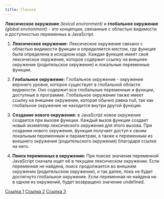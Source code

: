 ```yaml
---
title: Closure
---
```


**Лексическое окружение** _(lexical environment)_ и **глобальное окружение** _(global environment)_ - это концепции, связанные с областью видимости и доступностью переменных в JavaScript.

1. **Лексическое окружение:** Лексическое окружение связано с областью видимости функции и определяется местом, где функция была определена в исходном коде. Каждая функция имеет своё лексическое окружение, которое содержит ссылку на внешнее окружение (родительское окружение) и локальные переменные функции.

2. **Глобальное окружение:** Глобальное окружение - окружение верхнего уровня, которое существует в глобальной области видимости. Оно содержит все глобальные переменные и функции, доступные в программе. Глобальное окружение также имеет ссылку на внешнее окружение, которая обычно равна null, так как глобальное окружение не находится внутри другой функции.

3. **Создание нового окружения:** в JavaScript новое окружение создается при вызове функции. Каждый вызов функции создает новый экземпляр лексического окружения для этого вызова. При создании нового окружения, функция получает доступ к своим локальным переменным и параметрам, а также к переменным из внешнего окружения (родительского окружения) благодаря ссылке на него.

4. **Поиск переменных в окружении:** При поиске значения переменной JavaScript сначала ищет её в текущем лексическом окружении. Если переменная не найдена, поиск продолжается во внешнем окружении (родительском окружении), и так далее, пока не будет достигнуто глобальное окружение. Если переменная не найдена ни в одном из окружений, будет возвращено значение undefined.

[Ссылка 1](https://learn.javascript.ru/closure)
[Ссылка 2](https://medium.com/@stasonmars/%D0%BF%D0%BE%D0%BD%D0%B8%D0%BC%D0%B0%D0%B5%D0%BC-%D0%B7%D0%B0%D0%BC%D1%8B%D0%BA%D0%B0%D0%BD%D0%B8%D1%8F-%D0%B2-javascript-%D1%80%D0%B0%D0%B7-%D0%B8-%D0%BD%D0%B0%D0%B2%D1%81%D0%B5%D0%B3%D0%B4%D0%B0-c211805b6898#:~:text=%D0%97%D0%B0%D0%BC%D1%8B%D0%BA%D0%B0%D0%BD%D0%B8%D0%B5%20%D1%8D%D1%82%D0%BE%20%D1%84%D1%83%D0%BD%D0%BA%D1%86%D0%B8%D1%8F%20%D1%83%20%D0%BA%D0%BE%D1%82%D0%BE%D1%80%D0%BE%D0%B9,%D1%82%D0%BE%D0%B3%D0%BE%2C%20%D0%BA%D0%B0%D0%BA%20%D1%82%D0%B0%20%D0%BF%D1%80%D0%B5%D0%BA%D1%80%D0%B0%D1%82%D0%B8%D1%82%20%D0%B2%D1%8B%D0%BF%D0%BE%D0%BB%D0%BD%D0%B5%D0%BD%D0%B8%D0%B5.)
[Ссылка 3](https://jsfiddle.net/gayazovd/1zembtfy/10/)
